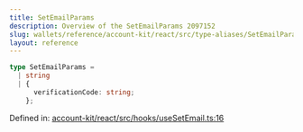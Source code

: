 ```yaml
---
title: SetEmailParams
description: Overview of the SetEmailParams 2097152
slug: wallets/reference/account-kit/react/src/type-aliases/SetEmailParams
layout: reference
---
```


```ts
type SetEmailParams =
  | string
  | {
      verificationCode: string;
    };
```

Defined in: [account-kit/react/src/hooks/useSetEmail.ts:16](https://github.com/alchemyplatform/aa-sdk/blob/923a52171f7246172caf350853843e6680197da9/account-kit/react/src/hooks/useSetEmail.ts#L16)
